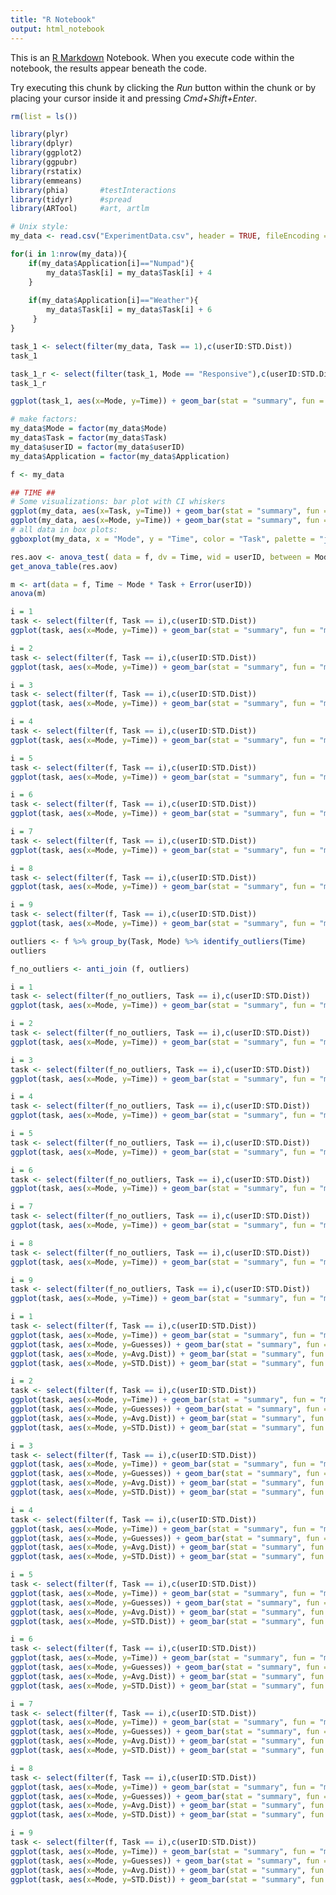 ```yaml
---
title: "R Notebook"
output: html_notebook
---
```


This is an [R Markdown](http://rmarkdown.rstudio.com) Notebook. When you execute code within the notebook, the results appear beneath the code. 

Try executing this chunk by clicking the *Run* button within the chunk or by placing your cursor inside it and pressing *Cmd+Shift+Enter*. 

```r
rm(list = ls())

library(plyr)
library(dplyr)
library(ggplot2)
library(ggpubr)
library(rstatix)
library(emmeans)
library(phia)       #testInteractions
library(tidyr)      #spread
library(ARTool)     #art, artlm

# Unix style: 
my_data <- read.csv("ExperimentData.csv", header = TRUE, fileEncoding = 'UTF-8-BOM')

for(i in 1:nrow(my_data)){
    if(my_data$Application[i]=="Numpad"){
        my_data$Task[i] = my_data$Task[i] + 4
    }
  
    if(my_data$Application[i]=="Weather"){
        my_data$Task[i] = my_data$Task[i] + 6
     }
}
```

```r
task_1 <- select(filter(my_data, Task == 1),c(userID:STD.Dist))
task_1

task_1_r <- select(filter(task_1, Mode == "Responsive"),c(userID:STD.Dist))
task_1_r

ggplot(task_1, aes(x=Mode, y=Time)) + geom_bar(stat = "summary", fun = "mean", fill="lightsteelblue") + geom_errorbar(stat="summary", fun.data="mean_se", fun.args = list(mult = 1.96))
```

```r
# make factors: 
my_data$Mode = factor(my_data$Mode)
my_data$Task = factor(my_data$Task)
my_data$userID = factor(my_data$userID)
my_data$Application = factor(my_data$Application)

f <- my_data
```

```r
## TIME ##
# Some visualizations: bar plot with CI whiskers 
ggplot(my_data, aes(x=Task, y=Time)) + geom_bar(stat = "summary", fun = "mean", fill="lightsteelblue") + geom_errorbar(stat="summary", fun.data="mean_se", fun.args = list(mult = 1.96))
ggplot(my_data, aes(x=Mode, y=Time)) + geom_bar(stat = "summary", fun = "mean", fill="lightsteelblue") + geom_errorbar(stat="summary", fun.data="mean_se", fun.args = list(mult = 1.96))
# all data in box plots: 
ggboxplot(my_data, x = "Mode", y = "Time", color = "Task", palette = "jco")
```
```r
res.aov <- anova_test( data = f, dv = Time, wid = userID, between = Mode, within = Task)
get_anova_table(res.aov)
```
```r
m <- art(data = f, Time ~ Mode * Task + Error(userID))
anova(m)
```

```r

i = 1
task <- select(filter(f, Task == i),c(userID:STD.Dist))
ggplot(task, aes(x=Mode, y=Time)) + geom_bar(stat = "summary", fun = "mean", fill="lightsteelblue") + geom_errorbar(stat="summary", fun.data="mean_se", fun.args = list(mult = 1.96))

i = 2
task <- select(filter(f, Task == i),c(userID:STD.Dist))
ggplot(task, aes(x=Mode, y=Time)) + geom_bar(stat = "summary", fun = "mean", fill="lightsteelblue") + geom_errorbar(stat="summary", fun.data="mean_se", fun.args = list(mult = 1.96))

i = 3
task <- select(filter(f, Task == i),c(userID:STD.Dist))
ggplot(task, aes(x=Mode, y=Time)) + geom_bar(stat = "summary", fun = "mean", fill="lightsteelblue") + geom_errorbar(stat="summary", fun.data="mean_se", fun.args = list(mult = 1.96))

i = 4
task <- select(filter(f, Task == i),c(userID:STD.Dist))
ggplot(task, aes(x=Mode, y=Time)) + geom_bar(stat = "summary", fun = "mean", fill="lightsteelblue") + geom_errorbar(stat="summary", fun.data="mean_se", fun.args = list(mult = 1.96))

i = 5
task <- select(filter(f, Task == i),c(userID:STD.Dist))
ggplot(task, aes(x=Mode, y=Time)) + geom_bar(stat = "summary", fun = "mean", fill="lightsteelblue") + geom_errorbar(stat="summary", fun.data="mean_se", fun.args = list(mult = 1.96))

i = 6
task <- select(filter(f, Task == i),c(userID:STD.Dist))
ggplot(task, aes(x=Mode, y=Time)) + geom_bar(stat = "summary", fun = "mean", fill="lightsteelblue") + geom_errorbar(stat="summary", fun.data="mean_se", fun.args = list(mult = 1.96))

i = 7
task <- select(filter(f, Task == i),c(userID:STD.Dist))
ggplot(task, aes(x=Mode, y=Time)) + geom_bar(stat = "summary", fun = "mean", fill="lightsteelblue") + geom_errorbar(stat="summary", fun.data="mean_se", fun.args = list(mult = 1.96))

i = 8
task <- select(filter(f, Task == i),c(userID:STD.Dist))
ggplot(task, aes(x=Mode, y=Time)) + geom_bar(stat = "summary", fun = "mean", fill="lightsteelblue") + geom_errorbar(stat="summary", fun.data="mean_se", fun.args = list(mult = 1.96))

i = 9
task <- select(filter(f, Task == i),c(userID:STD.Dist))
ggplot(task, aes(x=Mode, y=Time)) + geom_bar(stat = "summary", fun = "mean", fill="lightsteelblue") + geom_errorbar(stat="summary", fun.data="mean_se", fun.args = list(mult = 1.96))
```

```r
outliers <- f %>% group_by(Task, Mode) %>% identify_outliers(Time)
outliers

f_no_outliers <- anti_join (f, outliers)

i = 1
task <- select(filter(f_no_outliers, Task == i),c(userID:STD.Dist))
ggplot(task, aes(x=Mode, y=Time)) + geom_bar(stat = "summary", fun = "mean", fill="lightsteelblue") + geom_errorbar(stat="summary", fun.data="mean_se", fun.args = list(mult = 1.96))

i = 2
task <- select(filter(f_no_outliers, Task == i),c(userID:STD.Dist))
ggplot(task, aes(x=Mode, y=Time)) + geom_bar(stat = "summary", fun = "mean", fill="lightsteelblue") + geom_errorbar(stat="summary", fun.data="mean_se", fun.args = list(mult = 1.96))

i = 3
task <- select(filter(f_no_outliers, Task == i),c(userID:STD.Dist))
ggplot(task, aes(x=Mode, y=Time)) + geom_bar(stat = "summary", fun = "mean", fill="lightsteelblue") + geom_errorbar(stat="summary", fun.data="mean_se", fun.args = list(mult = 1.96))

i = 4
task <- select(filter(f_no_outliers, Task == i),c(userID:STD.Dist))
ggplot(task, aes(x=Mode, y=Time)) + geom_bar(stat = "summary", fun = "mean", fill="lightsteelblue") + geom_errorbar(stat="summary", fun.data="mean_se", fun.args = list(mult = 1.96))

i = 5
task <- select(filter(f_no_outliers, Task == i),c(userID:STD.Dist))
ggplot(task, aes(x=Mode, y=Time)) + geom_bar(stat = "summary", fun = "mean", fill="lightsteelblue") + geom_errorbar(stat="summary", fun.data="mean_se", fun.args = list(mult = 1.96))

i = 6
task <- select(filter(f_no_outliers, Task == i),c(userID:STD.Dist))
ggplot(task, aes(x=Mode, y=Time)) + geom_bar(stat = "summary", fun = "mean", fill="lightsteelblue") + geom_errorbar(stat="summary", fun.data="mean_se", fun.args = list(mult = 1.96))

i = 7
task <- select(filter(f_no_outliers, Task == i),c(userID:STD.Dist))
ggplot(task, aes(x=Mode, y=Time)) + geom_bar(stat = "summary", fun = "mean", fill="lightsteelblue") + geom_errorbar(stat="summary", fun.data="mean_se", fun.args = list(mult = 1.96))

i = 8
task <- select(filter(f_no_outliers, Task == i),c(userID:STD.Dist))
ggplot(task, aes(x=Mode, y=Time)) + geom_bar(stat = "summary", fun = "mean", fill="lightsteelblue") + geom_errorbar(stat="summary", fun.data="mean_se", fun.args = list(mult = 1.96))

i = 9
task <- select(filter(f_no_outliers, Task == i),c(userID:STD.Dist))
ggplot(task, aes(x=Mode, y=Time)) + geom_bar(stat = "summary", fun = "mean", fill="lightsteelblue") + geom_errorbar(stat="summary", fun.data="mean_se", fun.args = list(mult = 1.96))
```
```r
i = 1
task <- select(filter(f, Task == i),c(userID:STD.Dist))
ggplot(task, aes(x=Mode, y=Time)) + geom_bar(stat = "summary", fun = "mean", fill="lightsteelblue") + geom_errorbar(stat="summary", fun.data="mean_se", fun.args = list(mult = 1.96))
ggplot(task, aes(x=Mode, y=Guesses)) + geom_bar(stat = "summary", fun = "mean", fill="lightsteelblue") + geom_errorbar(stat="summary", fun.data="mean_se", fun.args = list(mult = 1.96))
ggplot(task, aes(x=Mode, y=Avg.Dist)) + geom_bar(stat = "summary", fun = "mean", fill="lightsteelblue") + geom_errorbar(stat="summary", fun.data="mean_se", fun.args = list(mult = 1.96))
ggplot(task, aes(x=Mode, y=STD.Dist)) + geom_bar(stat = "summary", fun = "mean", fill="lightsteelblue") + geom_errorbar(stat="summary", fun.data="mean_se", fun.args = list(mult = 1.96))
```

```r
i = 2
task <- select(filter(f, Task == i),c(userID:STD.Dist))
ggplot(task, aes(x=Mode, y=Time)) + geom_bar(stat = "summary", fun = "mean", fill="lightsteelblue") + geom_errorbar(stat="summary", fun.data="mean_se", fun.args = list(mult = 1.96))
ggplot(task, aes(x=Mode, y=Guesses)) + geom_bar(stat = "summary", fun = "mean", fill="lightsteelblue") + geom_errorbar(stat="summary", fun.data="mean_se", fun.args = list(mult = 1.96))
ggplot(task, aes(x=Mode, y=Avg.Dist)) + geom_bar(stat = "summary", fun = "mean", fill="lightsteelblue") + geom_errorbar(stat="summary", fun.data="mean_se", fun.args = list(mult = 1.96))
ggplot(task, aes(x=Mode, y=STD.Dist)) + geom_bar(stat = "summary", fun = "mean", fill="lightsteelblue") + geom_errorbar(stat="summary", fun.data="mean_se", fun.args = list(mult = 1.96))
```

```r
i = 3
task <- select(filter(f, Task == i),c(userID:STD.Dist))
ggplot(task, aes(x=Mode, y=Time)) + geom_bar(stat = "summary", fun = "mean", fill="lightsteelblue") + geom_errorbar(stat="summary", fun.data="mean_se", fun.args = list(mult = 1.96))
ggplot(task, aes(x=Mode, y=Guesses)) + geom_bar(stat = "summary", fun = "mean", fill="lightsteelblue") + geom_errorbar(stat="summary", fun.data="mean_se", fun.args = list(mult = 1.96))
ggplot(task, aes(x=Mode, y=Avg.Dist)) + geom_bar(stat = "summary", fun = "mean", fill="lightsteelblue") + geom_errorbar(stat="summary", fun.data="mean_se", fun.args = list(mult = 1.96))
ggplot(task, aes(x=Mode, y=STD.Dist)) + geom_bar(stat = "summary", fun = "mean", fill="lightsteelblue") + geom_errorbar(stat="summary", fun.data="mean_se", fun.args = list(mult = 1.96))
```

```r
i = 4
task <- select(filter(f, Task == i),c(userID:STD.Dist))
ggplot(task, aes(x=Mode, y=Time)) + geom_bar(stat = "summary", fun = "mean", fill="lightsteelblue") + geom_errorbar(stat="summary", fun.data="mean_se", fun.args = list(mult = 1.96))
ggplot(task, aes(x=Mode, y=Guesses)) + geom_bar(stat = "summary", fun = "mean", fill="lightsteelblue") + geom_errorbar(stat="summary", fun.data="mean_se", fun.args = list(mult = 1.96))
ggplot(task, aes(x=Mode, y=Avg.Dist)) + geom_bar(stat = "summary", fun = "mean", fill="lightsteelblue") + geom_errorbar(stat="summary", fun.data="mean_se", fun.args = list(mult = 1.96))
ggplot(task, aes(x=Mode, y=STD.Dist)) + geom_bar(stat = "summary", fun = "mean", fill="lightsteelblue") + geom_errorbar(stat="summary", fun.data="mean_se", fun.args = list(mult = 1.96))
```

```r
i = 5
task <- select(filter(f, Task == i),c(userID:STD.Dist))
ggplot(task, aes(x=Mode, y=Time)) + geom_bar(stat = "summary", fun = "mean", fill="lightsteelblue") + geom_errorbar(stat="summary", fun.data="mean_se", fun.args = list(mult = 1.96))
ggplot(task, aes(x=Mode, y=Guesses)) + geom_bar(stat = "summary", fun = "mean", fill="lightsteelblue") + geom_errorbar(stat="summary", fun.data="mean_se", fun.args = list(mult = 1.96))
ggplot(task, aes(x=Mode, y=Avg.Dist)) + geom_bar(stat = "summary", fun = "mean", fill="lightsteelblue") + geom_errorbar(stat="summary", fun.data="mean_se", fun.args = list(mult = 1.96))
ggplot(task, aes(x=Mode, y=STD.Dist)) + geom_bar(stat = "summary", fun = "mean", fill="lightsteelblue") + geom_errorbar(stat="summary", fun.data="mean_se", fun.args = list(mult = 1.96))
```

```r
i = 6
task <- select(filter(f, Task == i),c(userID:STD.Dist))
ggplot(task, aes(x=Mode, y=Time)) + geom_bar(stat = "summary", fun = "mean", fill="lightsteelblue") + geom_errorbar(stat="summary", fun.data="mean_se", fun.args = list(mult = 1.96))
ggplot(task, aes(x=Mode, y=Guesses)) + geom_bar(stat = "summary", fun = "mean", fill="lightsteelblue") + geom_errorbar(stat="summary", fun.data="mean_se", fun.args = list(mult = 1.96))
ggplot(task, aes(x=Mode, y=Avg.Dist)) + geom_bar(stat = "summary", fun = "mean", fill="lightsteelblue") + geom_errorbar(stat="summary", fun.data="mean_se", fun.args = list(mult = 1.96))
ggplot(task, aes(x=Mode, y=STD.Dist)) + geom_bar(stat = "summary", fun = "mean", fill="lightsteelblue") + geom_errorbar(stat="summary", fun.data="mean_se", fun.args = list(mult = 1.96))
```

```r
i = 7
task <- select(filter(f, Task == i),c(userID:STD.Dist))
ggplot(task, aes(x=Mode, y=Time)) + geom_bar(stat = "summary", fun = "mean", fill="lightsteelblue") + geom_errorbar(stat="summary", fun.data="mean_se", fun.args = list(mult = 1.96))
ggplot(task, aes(x=Mode, y=Guesses)) + geom_bar(stat = "summary", fun = "mean", fill="lightsteelblue") + geom_errorbar(stat="summary", fun.data="mean_se", fun.args = list(mult = 1.96))
ggplot(task, aes(x=Mode, y=Avg.Dist)) + geom_bar(stat = "summary", fun = "mean", fill="lightsteelblue") + geom_errorbar(stat="summary", fun.data="mean_se", fun.args = list(mult = 1.96))
ggplot(task, aes(x=Mode, y=STD.Dist)) + geom_bar(stat = "summary", fun = "mean", fill="lightsteelblue") + geom_errorbar(stat="summary", fun.data="mean_se", fun.args = list(mult = 1.96))
```

```r
i = 8
task <- select(filter(f, Task == i),c(userID:STD.Dist))
ggplot(task, aes(x=Mode, y=Time)) + geom_bar(stat = "summary", fun = "mean", fill="lightsteelblue") + geom_errorbar(stat="summary", fun.data="mean_se", fun.args = list(mult = 1.96))
ggplot(task, aes(x=Mode, y=Guesses)) + geom_bar(stat = "summary", fun = "mean", fill="lightsteelblue") + geom_errorbar(stat="summary", fun.data="mean_se", fun.args = list(mult = 1.96))
ggplot(task, aes(x=Mode, y=Avg.Dist)) + geom_bar(stat = "summary", fun = "mean", fill="lightsteelblue") + geom_errorbar(stat="summary", fun.data="mean_se", fun.args = list(mult = 1.96))
ggplot(task, aes(x=Mode, y=STD.Dist)) + geom_bar(stat = "summary", fun = "mean", fill="lightsteelblue") + geom_errorbar(stat="summary", fun.data="mean_se", fun.args = list(mult = 1.96))
```

```r
i = 9
task <- select(filter(f, Task == i),c(userID:STD.Dist))
ggplot(task, aes(x=Mode, y=Time)) + geom_bar(stat = "summary", fun = "mean", fill="lightsteelblue") + geom_errorbar(stat="summary", fun.data="mean_se", fun.args = list(mult = 1.96))
ggplot(task, aes(x=Mode, y=Guesses)) + geom_bar(stat = "summary", fun = "mean", fill="lightsteelblue") + geom_errorbar(stat="summary", fun.data="mean_se", fun.args = list(mult = 1.96))
ggplot(task, aes(x=Mode, y=Avg.Dist)) + geom_bar(stat = "summary", fun = "mean", fill="lightsteelblue") + geom_errorbar(stat="summary", fun.data="mean_se", fun.args = list(mult = 1.96))
ggplot(task, aes(x=Mode, y=STD.Dist)) + geom_bar(stat = "summary", fun = "mean", fill="lightsteelblue") + geom_errorbar(stat="summary", fun.data="mean_se", fun.args = list(mult = 1.96))
```